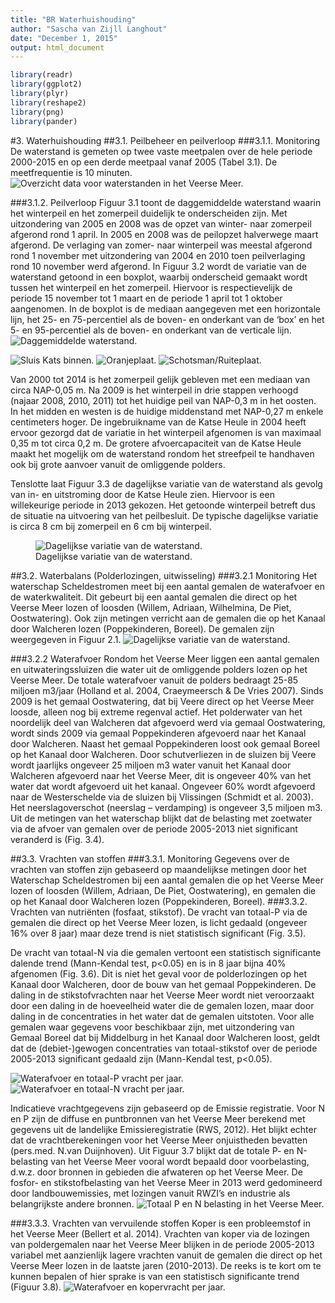 ```yaml
---
title: "BR Waterhuishouding"
author: "Sascha van Zijll Langhout"
date: "December 1, 2015"
output: html_document
---
```


```r
library(readr)
library(ggplot2)
library(plyr)
library(reshape2)
library(png)
library(pander)
```
#3. Waterhuishouding
##3.1. Peilbeheer en peilverloop
###3.1.1. Monitoring
De waterstand is gemeten op twee vaste meetpalen over de hele periode 2000-2015 en op een derde meetpaal vanaf 2005 (Tabel 3.1). De meetfrequentie is 10 minuten.
![Overzicht data voor waterstanden in het Veerse Meer.](Pictures/Waterhuishouding/Tabel3.1.JPG)

###3.1.2. Peilverloop
Figuur 3.1 toont de daggemiddelde waterstand waarin het winterpeil en het zomerpeil duidelijk te onderscheiden zijn. Met uitzondering van 2005 en 2008 was de opzet van winter- naar zomerpeil afgerond rond 1 april. In 2005 en 2008 was de peilopzet halverwege maart afgerond. De verlaging van zomer- naar winterpeil was meestal afgerond rond 1 november met uitzondering van 2004 en 2010 toen peilverlaging rond 10 november werd afgerond.
In Figuur 3.2 wordt de variatie van de waterstand getoond in een boxplot, waarbij onderscheid gemaakt wordt tussen het winterpeil en het zomerpeil. Hiervoor is respectievelijk de periode 15 november tot 1 maart en de periode 1 april tot 1 oktober aangenomen. In de boxplot is de mediaan aangegeven met een horizontale lijn, het 25- en 75-percentiel als de boven- en onderkant van de ‘box’ en het 5- en 95-percentiel als de boven- en onderkant van de verticale lijn.
![Daggemiddelde waterstand.](Pictures/Waterhuishouding/Figuur3.1.JPG)

![Sluis Kats binnen.](Pictures/Waterhuishouding/Figuur3.2.1.JPG)
![Oranjeplaat.](Pictures/Waterhuishouding/Figuur3.2.2.JPG)
![Schotsman/Ruiteplaat.](Pictures/Waterhuishouding/Figuur3.2.3.JPG)

Van 2000 tot 2014 is het zomerpeil gelijk gebleven met een mediaan van circa NAP-0,05 m. Na 2009 is het winterpeil in drie stappen verhoogd (najaar 2008, 2010, 2011) tot het huidige peil van NAP-0,3 m in het oosten. In het midden en westen is de huidige middenstand met NAP-0,27 m enkele centimeters hoger. De ingebruikname van de Katse Heule in 2004 heeft ervoor gezorgd dat de variatie in het winterpeil afgenomen is van maximaal 0,35 m tot circa 0,2 m. De grotere afvoercapaciteit van de Katse Heule maakt het mogelijk om de waterstand rondom het streefpeil te handhaven ook bij grote aanvoer vanuit de omliggende polders.

Tenslotte laat Figuur 3.3 de dagelijkse variatie van de waterstand als gevolg van in- en uitstroming door de Katse Heule zien. Hiervoor is een willekeurige periode in 2013 gekozen. Het getoonde winterpeil betreft dus de situatie na uitvoering van het peilbesluit. De typische dagelijkse variatie is circa 8 cm bij zomerpeil en 6 cm bij winterpeil.

![Dagelijkse variatie van de waterstand.](Pictures/Waterhuishouding/Figuur3.3.JPG)

##3.2. Waterbalans (Polderlozingen, uitwisseling)
###3.2.1 Monitoring
Het waterschap Scheldestromen meet bij een aantal gemalen de waterafvoer en de waterkwaliteit. Dit gebeurt bij een aantal gemalen die direct op het Veerse Meer lozen of loosden (Willem, Adriaan, Wilhelmina, De Piet, Oostwatering). Ook zijn metingen verricht aan de gemalen die op het Kanaal door Walcheren lozen (Poppekinderen, Boreel). De gemalen zijn weergegeven in Figuur 2.1.
![Dagelijkse variatie van de waterstand.](Pictures/Waterhuishouding/Figuur3.4.JPG)

###3.2.2 Waterafvoer
Rondom het Veerse Meer liggen een aantal gemalen en uitwateringssluizen die water uit de omliggende polders lozen op het Veerse Meer. De totale waterafvoer vanuit de polders bedraagt 25-85 miljoen m3/jaar (Holland et al. 2004, Craeymeersch & De Vries 2007). Sinds 2009 is het gemaal Oostwatering, dat bij Veere direct op het Veerse Meer loosde, alleen nog bij extreme regenval actief. Het polderwater van het noordelijk deel van Walcheren dat afgevoerd werd via gemaal Oostwatering, wordt sinds 2009 via gemaal Poppekinderen afgevoerd naar het Kanaal door Walcheren.
Naast het gemaal Poppekinderen loost ook gemaal Boreel op het Kanaal door Walcheren. Door schutverliezen in de sluizen bij Veere wordt jaarlijks ongeveer 25 miljoen m3 water vanuit het Kanaal door Walcheren afgevoerd naar het Veerse Meer, dit is ongeveer 40% van het water dat wordt afgevoerd uit het kanaal. Ongeveer 60% wordt afgevoerd naar de Westerschelde via de sluizen bij Vlissingen (Schmidt et al. 2003). Het neerslagoverschot (neerslag – verdamping) is ongeveer 3,5 miljoen m3.
Uit de metingen van het waterschap blijkt dat de belasting met zoetwater via de afvoer van gemalen over de periode 2005-2013 niet significant veranderd is (Fig. 3.4).

##3.3. Vrachten van stoffen
###3.3.1. Monitoring
Gegevens over de vrachten van stoffen zijn gebaseerd op maandelijkse metingen door het Waterschap Scheldestromen bij een aantal gemalen die op het Veerse Meer lozen of loosden (Willem, Adriaan, De Piet, Oostwatering), en gemalen die op het Kanaal door Walcheren lozen (Poppekinderen, Boreel).
###3.3.2. Vrachten van nutriënten (fosfaat, stikstof).
De vracht van totaal-P via de gemalen die direct op het Veerse Meer lozen, is licht gedaald (ongeveer 16% over 8 jaar) maar deze trend is niet statistisch significant (Fig. 3.5).

De vracht van totaal-N via die gemalen vertoont een statistisch significante dalende trend (Mann-Kendal test, p<0.05) en is in 8 jaar bijna 40% afgenomen (Fig. 3.6). Dit is niet het geval voor de polderlozingen op het Kanaal door Walcheren, door de bouw van het gemaal Poppekinderen. De daling in de stikstofvrachten naar het Veerse Meer wordt niet veroorzaakt door een daling in de hoeveelheid water die de gemalen lozen, maar door daling in de concentraties in het water dat de gemalen uitstoten. Voor alle gemalen waar gegevens voor beschikbaar zijn, met uitzondering van Gemaal Boreel dat bij Middelburg in het Kanaal door Walcheren loost, geldt dat de (debiet-)gewogen concentraties van totaal-stikstof over de periode 2005-2013 significant gedaald zijn (Mann-Kendal test, p<0.05).

![Waterafvoer en totaal-P vracht per jaar.](Pictures/Waterhuishouding/Figuur3.5.JPG)
![Waterafvoer en totaal-N vracht per jaar.](Pictures/Waterhuishouding/Figuur3.6.JPG)

Indicatieve vrachtgegevens zijn gebaseerd op de Emissie registratie.
Voor N en P zijn de diffuse en puntbronnen van het Veerse Meer berekend met gegevens uit de landelijke Emissieregistratie (RWS, 2012). Het blijkt echter dat de vrachtberekeningen voor het Veerse Meer onjuistheden bevatten (pers.med. N.van Duijnhoven).
Uit Figuur 3.7 blijkt dat de totale P- en N-belasting van het Veerse Meer vooral wordt bepaald door voorbelasting, d.w.z. door bronnen in gebieden die afwateren op het Veerse Meer. De fosfor- en stikstofbelasting van het Veerse Meer in 2013 werd gedomineerd door landbouwemissies, met lozingen vanuit RWZI’s en industrie als belangrijkste andere bronnen.
![Totaal P en N belasting in het Veerse Meer.](Pictures/Waterhuishouding/Figuur3.7.JPG)

###3.3.3. Vrachten van vervuilende stoffen
Koper is een probleemstof in het Veerse Meer (Bellert et al. 2014). Vrachten van koper via de lozingen van poldergemalen naar het Veerse Meer blijken in de periode 2005-2013 variabel met aanzienlijk lagere vrachten vanuit de gemalen die direct op het Veerse Meer lozen in de laatste jaren (2010-2013). De reeks is te kort om te kunnen bepalen of hier sprake is van een statistisch significante trend (Figuur 3.8).
![Waterafvoer en kopervracht per jaar.](Pictures/Waterhuishouding/Figuur3.8.JPG)